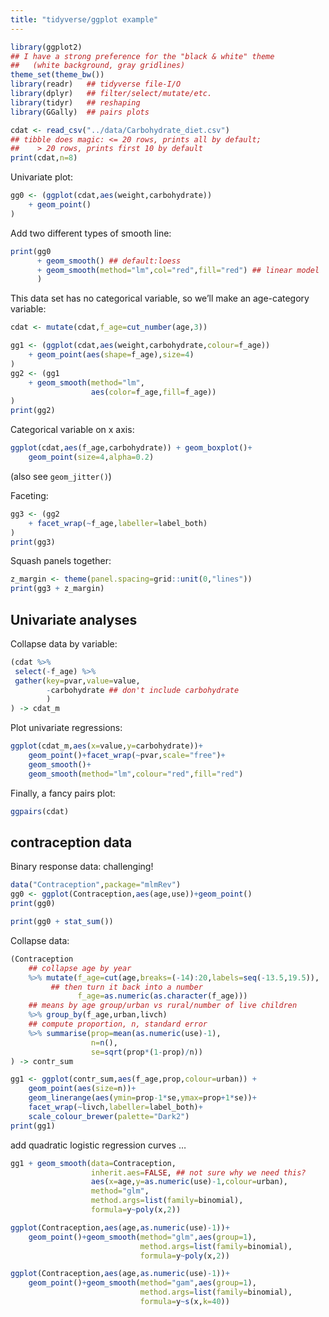 ```yaml
---
title: "tidyverse/ggplot example"
---
```


```r
library(ggplot2)
## I have a strong preference for the "black & white" theme
##   (white background, gray gridlines)
theme_set(theme_bw())
library(readr)   ## tidyverse file-I/O
library(dplyr)   ## filter/select/mutate/etc.
library(tidyr)   ## reshaping
library(GGally)  ## pairs plots
```

```r
cdat <- read_csv("../data/Carbohydrate_diet.csv")
## tibble does magic: <= 20 rows, prints all by default;
##    > 20 rows, prints first 10 by default
print(cdat,n=8)
```

Univariate plot:
```r
gg0 <- (ggplot(cdat,aes(weight,carbohydrate))
    + geom_point()
)
```

Add two different types of smooth line:
```r
print(gg0
      + geom_smooth() ## default:loess
      + geom_smooth(method="lm",col="red",fill="red") ## linear model
      )
```

This data set has no categorical variable, so we'll make an
age-category variable:
```r
cdat <- mutate(cdat,f_age=cut_number(age,3))
```

```r
gg1 <- (ggplot(cdat,aes(weight,carbohydrate,colour=f_age))
    + geom_point(aes(shape=f_age),size=4)
)
gg2 <- (gg1
    + geom_smooth(method="lm",
                  aes(color=f_age,fill=f_age))
)
print(gg2)
```

Categorical variable on x axis:

```r
ggplot(cdat,aes(f_age,carbohydrate)) + geom_boxplot()+
    geom_point(size=4,alpha=0.2)
```
(also see `geom_jitter()`)

Faceting:
```r
gg3 <- (gg2
    + facet_wrap(~f_age,labeller=label_both)
)
print(gg3)
```

Squash panels together:
```r
z_margin <- theme(panel.spacing=grid::unit(0,"lines"))
print(gg3 + z_margin)
```

## Univariate analyses

Collapse data by variable:
```r
(cdat %>%
 select(-f_age) %>%
 gather(key=pvar,value=value,
        -carbohydrate ## don't include carbohydrate
        ) 
) -> cdat_m
```

Plot univariate regressions:

```r
ggplot(cdat_m,aes(x=value,y=carbohydrate))+
    geom_point()+facet_wrap(~pvar,scale="free")+
    geom_smooth()+
    geom_smooth(method="lm",colour="red",fill="red")
```

Finally, a fancy pairs plot:

```r
ggpairs(cdat)
```

## contraception data

Binary response data: challenging!

```r
data("Contraception",package="mlmRev")
gg0 <- ggplot(Contraception,aes(age,use))+geom_point()
print(gg0)
```

```r
print(gg0 + stat_sum())
```

Collapse data:
```r
(Contraception
    ## collapse age by year
    %>% mutate(f_age=cut(age,breaks=(-14):20,labels=seq(-13.5,19.5)),
         ## then turn it back into a number
               f_age=as.numeric(as.character(f_age)))
    ## means by age group/urban vs rural/number of live children
    %>% group_by(f_age,urban,livch)
    ## compute proportion, n, standard error
    %>% summarise(prop=mean(as.numeric(use)-1),
                  n=n(),
                  se=sqrt(prop*(1-prop)/n))
) -> contr_sum
```

```r
gg1 <- ggplot(contr_sum,aes(f_age,prop,colour=urban)) +
    geom_point(aes(size=n))+
    geom_linerange(aes(ymin=prop-1*se,ymax=prop+1*se))+
    facet_wrap(~livch,labeller=label_both)+
    scale_colour_brewer(palette="Dark2")
print(gg1)
```

add quadratic logistic regression curves ...

```r
gg1 + geom_smooth(data=Contraception,
                  inherit.aes=FALSE, ## not sure why we need this?
                  aes(x=age,y=as.numeric(use)-1,colour=urban),
                  method="glm",
                  method.args=list(family=binomial),
                  formula=y~poly(x,2))
```

```r
ggplot(Contraception,aes(age,as.numeric(use)-1))+
    geom_point()+geom_smooth(method="glm",aes(group=1),
                             method.args=list(family=binomial),
                             formula=y~poly(x,2))

ggplot(Contraception,aes(age,as.numeric(use)-1))+
    geom_point()+geom_smooth(method="gam",aes(group=1),
                             method.args=list(family=binomial),
                             formula=y~s(x,k=40))
```
